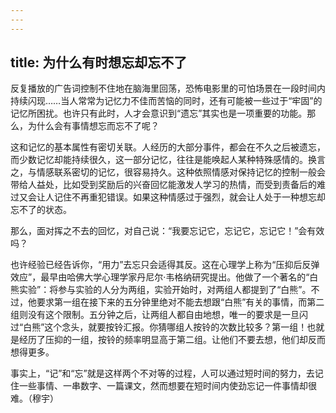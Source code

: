 ```yaml
---
---
---
```

title: 为什么有时想忘却忘不了
---




反复播放的广告词控制不住地在脑海里回荡，恐怖电影里的可怕场景在一段时间内持续闪现……当人常常为记忆力不佳而苦恼的同时，还有可能被一些过于“牢固”的记忆所困扰。也许只有此时，人才会意识到“遗忘”其实也是一项重要的功能。那么，为什么会有事情想忘而忘不了呢？

这和记忆的基本属性有密切关联。人经历的大部分事件，都会在不久之后被遗忘，而少数记忆却能持续很久，这一部分记忆，往往是能唤起人某种特殊感情的。换言之，与情感联系密切的记忆，很容易持久。这种依照情感对保持记忆的控制一般会带给人益处，比如受到奖励后的兴奋回忆能激发人学习的热情，而受到责备后的难过又会让人记住不再重犯错误。如果这种情感过于强烈，就会让人处于一种想忘却忘不了的状态。

那么，面对挥之不去的回忆，对自己说：“我要忘记它，忘记它，忘记它！”会有效吗？

也许经验已经告诉你，“用力”去忘只会适得其反。这在心理学上称为“压抑后反弹效应”，最早由哈佛大学心理学家丹尼尔·韦格纳研究提出。他做了一个著名的“白熊实验”：将参与实验的人分为两组，实验开始时，对两组人都提到了“白熊”。不过，他要求第一组在接下来的五分钟里绝对不能去想跟“白熊”有关的事情，而第二组则没有这个限制。五分钟之后，让两组人都自由地想，唯一的要求是一旦闪过“白熊”这个念头，就要按铃汇报。你猜哪组人按铃的次数比较多？第一组！也就是经历了压抑的一组，按铃的频率明显高于第二组。让他们不要去想，他们却反而想得更多。



事实上，“记”和“忘”就是这样两个不对等的过程，人可以通过短时间的努力，去记住一些事情、一串数字、一篇课文，然而想要在短时间内使劲忘记一件事情却很难。（穆宇）
